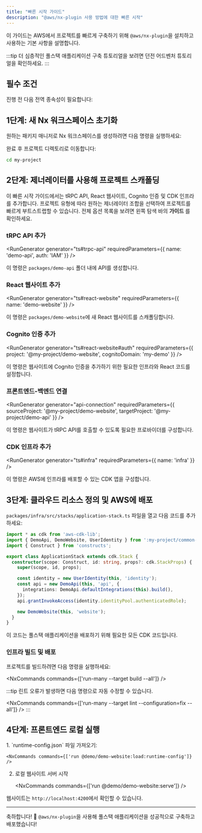 ```yaml
---
title: "빠른 시작 가이드"
description: "@aws/nx-plugin 사용 방법에 대한 빠른 시작"
---
```





이 가이드는 AWS에서 프로젝트를 빠르게 구축하기 위해 `@aws/nx-plugin`을 설치하고 사용하는 기본 사항을 설명합니다.

:::tip
더 심층적인 풀스택 애플리케이션 구축 튜토리얼을 보려면 <Link path="get_started/tutorials/dungeon-game/overview">던전 어드벤처 튜토리얼</Link>을 확인하세요.
:::

## 필수 조건

진행 전 다음 전역 종속성이 필요합니다:

<Snippet name="prerequisites" />

## 1단계: 새 Nx 워크스페이스 초기화

원하는 패키지 매니저로 Nx 워크스페이스를 생성하려면 다음 명령을 실행하세요:

<CreateNxWorkspaceCommand workspace="my-project" />

완료 후 프로젝트 디렉토리로 이동합니다:

```sh
cd my-project
```

## 2단계: 제너레이터를 사용해 프로젝트 스캐폴딩

이 빠른 시작 가이드에서는 tRPC API, React 웹사이트, Cognito 인증 및 CDK 인프라를 추가합니다. 프로젝트 유형에 따라 원하는 제너레이터 조합을 선택하여 프로젝트를 빠르게 부트스트랩할 수 있습니다. 전체 옵션 목록을 보려면 왼쪽 탐색 바의 __가이드__ 를 확인하세요.

### tRPC API 추가

<RunGenerator generator="ts#trpc-api" requiredParameters={{ name: 'demo-api', auth: 'IAM' }} />

이 명령은 `packages/demo-api` 폴더 내에 API를 생성합니다.

### React 웹사이트 추가

<RunGenerator generator="ts#react-website" requiredParameters={{ name: 'demo-website' }} />

이 명령은 `packages/demo-website`에 새 React 웹사이트를 스캐폴딩합니다.

### Cognito 인증 추가

<RunGenerator generator="ts#react-website#auth" requiredParameters={{ project: '@my-project/demo-website', cognitoDomain: 'my-demo' }} />

이 명령은 웹사이트에 Cognito 인증을 추가하기 위한 필요한 인프라와 React 코드를 설정합니다.

### 프론트엔드-백엔드 연결

<RunGenerator generator="api-connection" requiredParameters={{ sourceProject: '@my-project/demo-website', targetProject: '@my-project/demo-api' }} />

이 명령은 웹사이트가 tRPC API를 호출할 수 있도록 필요한 프로바이더를 구성합니다.

### CDK 인프라 추가

<RunGenerator generator="ts#infra" requiredParameters={{ name: 'infra' }} />

이 명령은 AWS에 인프라를 배포할 수 있는 CDK 앱을 구성합니다.

## 3단계: 클라우드 리소스 정의 및 AWS에 배포

`packages/infra/src/stacks/application-stack.ts` 파일을 열고 다음 코드를 추가하세요:

```typescript
import * as cdk from 'aws-cdk-lib';
import { DemoApi, DemoWebsite, UserIdentity } from ':my-project/common-constructs';
import { Construct } from 'constructs';

export class ApplicationStack extends cdk.Stack {
  constructor(scope: Construct, id: string, props?: cdk.StackProps) {
    super(scope, id, props);

    const identity = new UserIdentity(this, 'identity');
    const api = new DemoApi(this, 'api', {
      integrations: DemoApi.defaultIntegrations(this).build(),
    });
    api.grantInvokeAccess(identity.identityPool.authenticatedRole);

    new DemoWebsite(this, 'website');
  }
}
```

이 코드는 풀스택 애플리케이션을 배포하기 위해 필요한 모든 CDK 코드입니다.

### 인프라 빌드 및 배포

프로젝트를 빌드하려면 다음 명령을 실행하세요:

<NxCommands commands={['run-many --target build --all']} />

:::tip
린트 오류가 발생하면 다음 명령으로 자동 수정할 수 있습니다.

<NxCommands commands={['run-many --target lint --configuration=fix --all']} />
:::

## 4단계: 프론트엔드 로컬 실행

<Steps>
1. `runtime-config.json` 파일 가져오기:

    <NxCommands commands={['run @demo/demo-website:load:runtime-config']} />

2. 로컬 웹사이트 서버 시작

    <NxCommands commands={['run @demo/demo-website:serve']} />
</Steps>

웹사이트는 `http://localhost:4200`에서 확인할 수 있습니다.

---

축하합니다! 🎉 `@aws/nx-plugin`을 사용해 풀스택 애플리케이션을 성공적으로 구축하고 배포했습니다!